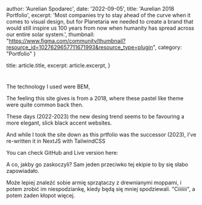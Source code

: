 
  author: 'Aurelian Spodarec',
  date: '2022-09-05',
  title: 'Aurelian 2018 Portfolio',
  excerpt: 'Most companies try to stay ahead of the curve when it comes to visual design, but for Planetaria we needed to create a brand that would still inspire us 100 years from now when humanity has spread across our entire solar system.',
  thumbnail: "https://www.figma.com/community/thumbnail?resource_id=1027629657711671993&resource_type=plugin",
  category: "Portfolio"
}

  title: article.title,
  excerpt: article.excerpt,
}


# 


The technology I used were BEM, 

The feeling this site gives is from a 2018, where these pastel like theme were quite common back then. 

These days (2022-2023) the new desing trend seems to be favouring a more elegant, slick black accent websites. 

And while I took the site down as this prtfolio was the successor (2023), I've re-written it in NextJS with TailwindCSS

You can check GitHub and Live version here: 



A co, jakby go zaskoczyli? Sam jeden przeciwko tej ekipie to by się słabo zapowiadało. 

Może lepiej znaleźć sobie armię sprzątaczy z drewnianymi moppami, i potem zrobić im niespodziankę, kiedy będą się mniej spodziewali. "Ciiiiiii", a potem żaden kłopot więcej.